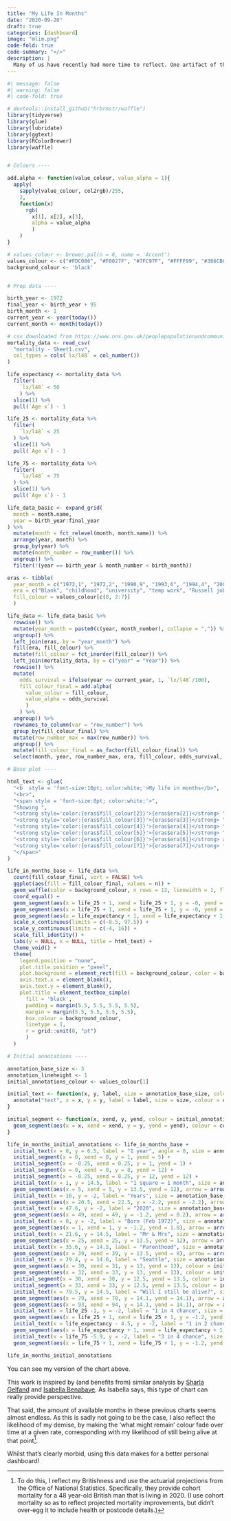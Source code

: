 ```yaml
---
title: "My Life In Months"
date: "2020-09-20"
draft: true
categories: [dashboard]
image: "mlim.png"
code-fold: true
code-summary: "</>"
description: |
  Many of us have recently had more time to reflect. One artifact of this reflection is My Life In Months: a chart that explains each month of your life. To me, it feels like the most meta personal dashboard available.
---
```


```r
#| message: false
#| warning: false
#| code-fold: true

# devtools::install_github("hrbrmstr/waffle")
library(tidyverse)
library(glue)
library(lubridate)
library(ggtext)
library(RColorBrewer)
library(waffle)


# Colours ----

add.alpha <- function(value_colour, value_alpha = 1){
  apply(
    sapply(value_colour, col2rgb)/255, 
    2, 
    function(x) 
      rgb(
        x[1], x[2], x[3], 
        alpha = value_alpha
        )
    )  
}

# values_colour <- brewer.pal(n = 8, name = 'Accent')
values_colour <- c("#FDC086", "#F0027F", "#7FC97F", "#FFFF99", "#386CB0", "#BEAED4", "#BF5B17", "#666666")
background_colour <- 'black'


# Prep data ----

birth_year <- 1972
final_year <- birth_year + 95
birth_month <- 1
current_year <- year(today())
current_month <- month(today())

# csv downloaded from https://www.ons.gov.uk/peoplepopulationandcommunity/birthsdeathsandmarriages/lifeexpectancies/datasets/lifetablesprincipalprojectionunitedkingdom
mortality_data <- read_csv(
  "mortality - Sheet1.csv", 
  col_types = cols(`lx/l48` = col_number())
)

life_expectancy <- mortality_data %>% 
  filter(
    `lx/l48` < 50
    ) %>% 
  slice(1) %>% 
  pull(`Age x`) - 1

life_25 <- mortality_data %>% 
  filter(
    `lx/l48` < 25
  ) %>% 
  slice(1) %>% 
  pull(`Age x`) - 1

life_75 <- mortality_data %>% 
  filter(
    `lx/l48` < 75
  ) %>% 
  slice(1) %>% 
  pull(`Age x`) - 1

life_data_basic <- expand_grid(
  month = month.name,
  year = birth_year:final_year
) %>%
  mutate(month = fct_relevel(month, month.name)) %>%
  arrange(year, month) %>%
  group_by(year) %>%
  mutate(month_number = row_number()) %>%
  ungroup() %>%
  filter(!(year == birth_year & month_number < birth_month))

eras <- tibble(
  year_month = c("1972,1", "1972,2", "1990,9", "1993,6", "1994,4", "2005,10", "2020,8"),
  era = c("Blank", "childhood", "university", "temp work", "Russell job", "Watsons role", "what might remain"),
  fill_colour = values_colour[c(8, 2:7)]
  )

life_data <- life_data_basic %>%
  rowwise() %>%
  mutate(year_month = paste0(c(year, month_number), collapse = ",")) %>%
  ungroup() %>%
  left_join(eras, by = "year_month") %>%
  fill(era, fill_colour) %>%
  mutate(fill_colour = fct_inorder(fill_colour)) %>% 
  left_join(mortality_data, by = c("year" = "Year")) %>% 
  rowwise() %>% 
  mutate(
    odds_survival = ifelse(year <= current_year, 1, `lx/l48`/100),
    fill_colour_final = add.alpha(
      value_colour = fill_colour, 
      value_alpha = odds_survival
      )
    ) %>% 
  ungroup() %>% 
  rownames_to_column(var = "row_number") %>% 
  group_by(fill_colour_final) %>% 
  mutate(row_number_max = max(row_number)) %>% 
  ungroup() %>% 
  mutate(fill_colour_final = as_factor(fill_colour_final)) %>% 
  select(month, year, row_number_max, era, fill_colour, odds_survival, fill_colour_final)

# Base plot ----

html_text <- glue(
  "<b  style = 'font-size:10pt; color:white;'>My life in months</b>", 
  "<br>",
  "<span style = 'font-size:8pt; color:white;'>",
  "Showing ",
  "<strong style='color:{eras$fill_colour[2]}'>{eras$era[2]}</strong> ",
  "<strong style='color:{eras$fill_colour[3]}'>{eras$era[3]}</strong> ",
  "<strong style='color:{eras$fill_colour[4]}'>{eras$era[4]}</strong> ",
  "<strong style='color:{eras$fill_colour[5]}'>{eras$era[5]}</strong> ",
  "<strong style='color:{eras$fill_colour[6]}'>{eras$era[6]}</strong> and ",
  "<strong style='color:{eras$fill_colour[7]}'>{eras$era[7]}</strong> for @p0bs",
  "</span>"
)

life_in_months_base <- life_data %>%
  count(fill_colour_final, sort = FALSE) %>% 
  ggplot(aes(fill = fill_colour_final, values = n)) +
  geom_waffle(color = background_colour, n_rows = 12, linewidth = 1, flip = FALSE, na.rm = TRUE) + 
  coord_equal() + 
  geom_segment(aes(x = life_25 + 1, xend = life_25 + 1, y = -0, yend = 13), linetype = 3, size = 0.5, color = '#DDDDDD') +
  geom_segment(aes(x = life_75 + 1, xend = life_75 + 1, y = -0, yend = 13), linetype = 3, size = 0.5, color = '#DDDDDD') +
  geom_segment(aes(x = life_expectancy + 1, xend = life_expectancy + 1, y = -0, yend = 13), linetype = 3, size = 0.5, color = '#DDDDDD') +
  scale_x_continuous(limits = c(-0.5, 97.5)) + 
  scale_y_continuous(limits = c(-4, 16)) +
  scale_fill_identity() +
  labs(y = NULL, x = NULL, title = html_text) + 
  theme_void() +
  theme(
    legend.position = "none",
    plot.title.position = "panel",
    plot.background = element_rect(fill = background_colour, color = background_colour),
    axis.text.x = element_blank(),
    axis.text.y = element_blank(),
    plot.title = element_textbox_simple(
      fill = 'black', 
      padding = margin(5.5, 5.5, 5.5, 5.5),
      margin = margin(5.5, 5.5, 5.5, 5.5), 
      box.colour = background_colour,
      linetype = 1,
      r = grid::unit(8, "pt")
      )
  )

# Initial annotations ----

annotation_base_size <- 3
annotation_lineheight <- 1
initial_annotations_colour <- values_colour[1]

initial_text <- function(x, y, label, size = annotation_base_size, colour = initial_annotations_colour, ...) {
  annotate("text", x = x, y = y, label = label, size = size, colour = colour, ...)
}

initial_segment <- function(x, xend, y, yend, colour = initial_annotations_colour) {
  geom_segment(aes(x = x, xend = xend, y = y, yend = yend), colour = colour)
}

life_in_months_initial_annotations <- life_in_months_base +
  initial_text(x = 0, y = 6.5, label = "1 year", angle = 0, size = annotation_base_size * 0.8, hjust = 1) +
  initial_segment(x = 0, xend = 0, y = 1, yend = 5) +
  initial_segment(x = -0.25, xend = 0.25, y = 1, yend = 1) +
  initial_segment(x = 0, xend = 0, y = 8, yend = 12) +
  initial_segment(x = -0.25, xend = 0.25, y = 12, yend = 12) +
  initial_text(x = 1, y = 14.5, label = "1 square = 1 month", size = annotation_base_size * 0.8, lineheight = annotation_lineheight, hjust = 0.4) +
  geom_segment(aes(x = 5, xend = 5, y = 13.5, yend = 12), arrow = arrow(length = unit(0.0175, "npc")), colour = initial_annotations_colour) +
  initial_text(x = 16, y = -2, label = "Years", size = annotation_base_size * 0.8, hjust = 0) +
  geom_segment(aes(x = 20.5, xend = 22.5, y = -2.2, yend = -2.2), arrow = arrow(length = unit(0.0175, "npc")), colour = initial_annotations_colour) + 
  initial_text(x = 47.6, y = -2, label = "2020", size = annotation_base_size * 0.8, hjust = 0, lineheight = annotation_lineheight) +
  geom_segment(aes(x = 49, xend = 49, y = -1.2, yend = 0.2), arrow = arrow(length = unit(0.0175, "npc")), colour = initial_annotations_colour) + 
  initial_text(x = 0, y = -2, label = "Born (Feb 1972)", size = annotation_base_size * 0.8, hjust = 0, lineheight = annotation_lineheight) +
  geom_segment(aes(x = 1, xend = 1, y = -1.2, yend = 1.8), arrow = arrow(length = unit(0.0175, "npc")), colour = initial_annotations_colour) + 
  initial_text(x = 21.6, y = 14.5, label = "Mr & Mrs", size = annotation_base_size * 0.8, lineheight = annotation_lineheight, hjust = 0) +
  geom_segment(aes(x = 25, xend = 25, y = 13.5, yend = 12), arrow = arrow(length = unit(0.0175, "npc")), colour = initial_annotations_colour) + 
  initial_text(x = 35.6, y = 14.5, label = "Parenthood", size = annotation_base_size * 0.8, lineheight = annotation_lineheight, hjust = 0) +
  geom_segment(aes(x = 39, xend = 39, y = 13.5, yend = 8), arrow = arrow(length = unit(0.0175, "npc")), colour = initial_annotations_colour) +
  initial_text(x = 29.4, y = 14.6, label = "Seattle", size = annotation_base_size * 0.8, lineheight = annotation_lineheight, hjust = 0) +
  geom_segment(aes(x = 30, xend = 31, y = 13, yend = 13), colour = initial_annotations_colour) +
  geom_segment(aes(x = 32, xend = 33, y = 13, yend = 13), colour = initial_annotations_colour) +
  initial_segment(x = 30, xend = 30, y = 12.5, yend = 13.5, colour = initial_annotations_colour) +
  initial_segment(x = 33, xend = 33, y = 12.5, yend = 13.5, colour = initial_annotations_colour) +  
  initial_text(x = 79.5, y = 14.5, label = "Will I still be alive?", size = annotation_base_size * 0.8, lineheight = annotation_lineheight, hjust = 0) +
  geom_segment(aes(x = 79, xend = 78, y = 14.1, yend = 14.1), arrow = arrow(length = unit(0.0175, "npc")), colour = initial_annotations_colour) + 
  geom_segment(aes(x = 93, xend = 94, y = 14.1, yend = 14.1), arrow = arrow(length = unit(0.0175, "npc")), colour = initial_annotations_colour) +
  initial_text(x = life_25 -1, y = -2, label = "1 in 4 chance", size = annotation_base_size * 0.8, hjust = 0, lineheight = annotation_lineheight) +
  geom_segment(aes(x = life_25 + 1, xend = life_25 + 1, y = -1.2, yend = 0.2), arrow = arrow(length = unit(0.0175, "npc")), colour = initial_annotations_colour) + 
  initial_text(x = life_expectancy - 4.5, y = -2, label = "1 in 2 chance", size = annotation_base_size * 0.8, hjust = 0, lineheight = annotation_lineheight) +
  geom_segment(aes(x = life_expectancy + 1, xend = life_expectancy + 1, y = -1.2, yend = 0.2), arrow = arrow(length = unit(0.0175, "npc")), colour = initial_annotations_colour) + 
  initial_text(x = life_75 -5.9, y = -2, label = "3 in 4 chance", size = annotation_base_size * 0.8, hjust = 0, lineheight = annotation_lineheight) +
  geom_segment(aes(x = life_75 + 1, xend = life_75 + 1, y = -1.2, yend = 0.2), arrow = arrow(length = unit(0.0175, "npc")), colour = initial_annotations_colour)

life_in_months_initial_annotations
```

You can see my version of the chart above.

This work is inspired by (and benefits from) similar analysis by [Sharla Gelfand](https://github.com/sharlagelfand/mylifeinmonths) and [Isabella Benabaye](https://isabella-b.com/blog/my-life-in-months/). As Isabella says, this type of chart can really provide perspective.

That said, the amount of available months in these previous charts seems almost endless. As this is sadly not going to be the case, I also reflect the likelihood of my demise, by making the 'what might remain' colour fade over time at a given rate, corresponding with my likelihood of still being alive at that point[^1].

[^1]: To do this, I reflect my Britishness and use the actuarial projections from the Office of National Statistics. Specifically, they provide cohort mortality for a 48 year-old British man that is living in 2020. (I use cohort mortality so as to reflect projected mortality improvements, but didn't over-egg it to include health or postcode details.)

Whilst that's clearly morbid, using this data makes for a better personal dashboard!
